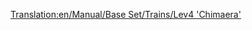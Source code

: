 [[Translation:en/Manual/Base Set/Trains/Lev4 'Chimaera']]
{{en/Manual/Base Set/Trains/Trains|Image=[[File:en/Manual/Base Set/Trains/Lev4chimaerarhead.png]]
|Cost=£111,328 ($222,656)
|Speed=643 kph (402 mph)
|Weight=300 t
|Power=20,000 hp (14.914 kW)
|Annual=£3,584 ($7,168)
|Designed=2038
|Lifespan=20
|Capacity=N/A
|Description=The fastest locomotive in the game. This is a dual-headed train.

Using this engine to its full potential may give you some headaches late in the game. As it features a glaring 33% speed increase over the Lev3, 
you will either have to build bypasses into your network, or ugrade your entire fleet – which only works if you haven't maxed
out station length with the Lev3 already.
|Real-life=No Real-Life Equivalent has been found for this train. Perhaps in a few years, when MagLev has become a real technology, you could fill in a Fourth-Generation MagLev engine here. The train does resemble the [http://www.transrapid.de Transrapid] 9(?) trains, as well as the [http://starwars.wikia.com/wiki/StarSpeeder_3000 Starspeeder 3000] from the Disneyland attraction Star Tours.

As the only multi-headed maglev locomotive, "Chimaera" is a good name for it!
}}